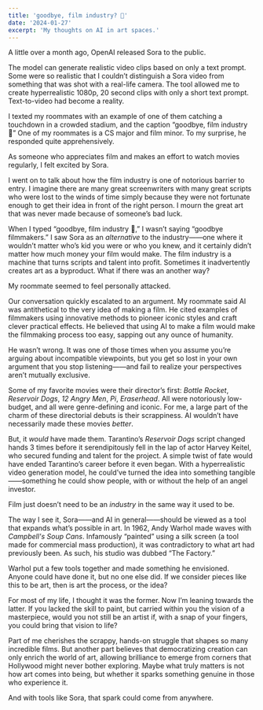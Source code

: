 ```yaml
---
title: 'goodbye, film industry? 👋'
date: '2024-01-27'
excerpt: 'My thoughts on AI in art spaces.'
---
```


A little over a month ago, OpenAI released Sora to the public.

The model can generate realistic video clips based on only a text prompt. Some were so realistic that I couldn’t distinguish a Sora video from something that was shot with a real-life camera. The tool allowed me to create hyperrealistic 1080p, 20 second clips with only a short text prompt. Text-to-video had become a reality. 

I texted my roommates with an example of one of them catching a touchdown in a crowded stadium, and the caption “goodbye, film industry 👋” One of my roommates is a CS major and film minor. To my surprise, he responded quite apprehensively. 

As someone who appreciates film and makes an effort to watch movies regularly, I felt excited by Sora. 

I went on to talk about how the film industry is one of notorious barrier to entry. I imagine there are many great screenwriters with many great scripts who were lost to the winds of time simply because they were not fortunate enough to get their idea in front of the right person. I mourn the great art that was never made because of someone’s bad luck. 

When I typed “goodbye, film industry 👋,” I wasn’t saying “goodbye filmmakers.” I saw Sora as an *alternative* to the industry——one where it wouldn’t matter who’s kid you were or who you knew, and it certainly didn’t matter how much money your film would make. The film industry is a machine that turns scripts and talent into profit. Sometimes it inadvertently creates art as a byproduct. What if there was an another way?

My roommate seemed to feel personally attacked.

Our conversation quickly escalated to an argument. My roommate said AI was antithetical to the very idea of making a film. He cited examples of filmmakers using innovative methods to pioneer iconic styles and craft clever practical effects. He believed that using AI to make a film would make the filmmaking process too easy, sapping out any ounce of humanity.

He wasn’t wrong. It was one of those times when you assume you’re arguing about incompatible viewpoints, but you get so lost in your own argument that you stop listening——and fail to realize your perspectives aren’t mutually exclusive. 

Some of my favorite movies were their director’s first: *Bottle Rocket*, *Reservoir Dogs*, *12 Angry Men*, *Pi*, *Eraserhead*. All were notoriously low-budget, and all were genre-defining and iconic. For me, a large part of the charm of these directorial debuts is their scrappiness. AI wouldn’t have necessarily made these movies *better*.

But, it *would* have made them. Tarantino’s *Reservoir Dogs* script changed hands 3 times before it serendipitously fell in the lap of actor Harvey Keitel, who secured funding and talent for the project. A simple twist of fate would have ended Tarantino’s career before it even began. With a hyperrealistic video generation model, he could’ve turned the idea into something tangible——something he could show people, with or without the help of an angel investor. 

Film just doesn’t need to be an *industry* in the same way it used to be.

The way I see it, Sora——and AI in general——should be viewed as a tool that expands what’s possible in art. In 1962, Andy Warhol made waves with *Campbell's Soup Cans*. Infamously “painted” using a silk screen (a tool made for commercial mass production), it was contradictory to what art had previously been. As such, his studio was dubbed “The Factory.”

Warhol put a few tools together and made something he envisioned. Anyone could have done it, but no one else did. If we consider pieces like this to be art, then is art the process, or the idea? 

For most of my life, I thought it was the former. Now I’m leaning towards the latter. If you lacked the skill to paint, but carried within you the vision of a masterpiece, would you not still be an artist if, with a snap of your fingers, you could bring that vision to life?

Part of me cherishes the scrappy, hands-on struggle that shapes so many incredible films. But another part believes that democratizing creation can only enrich the world of art, allowing brilliance to emerge from corners that Hollywood might never bother exploring. Maybe what truly matters is not how art comes into being, but whether it sparks something genuine in those who experience it.

And with tools like Sora, that spark could come from anywhere.